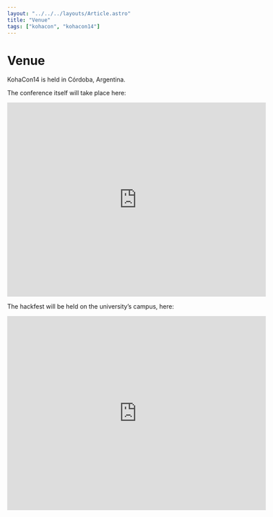 ```yaml
---
layout: "../../../layouts/Article.astro"
title: "Venue"
tags: ["kohacon", "kohacon14"]
---
```


# Venue

KohaCon14 is held in Córdoba, Argentina.

The conference itself will take place here:

<iframe src="https://www.google.com/maps/embed?pb=!1m14!1m8!1m3!1d3404.8485695195427!2d-64.186762!3d-31.418298000000004!3m2!1i1024!2i768!4f13.1!3m3!1m2!1s0x9432a284789dd1b1%3A0xab4bae7bf44a2db3!2sManzana+Jesu%C3%ADtica!5e0!3m2!1sen!2s!4v1410826752264" width="600" height="450" frameborder="0" style="border:0"></iframe>

The hackfest will be held on the university’s campus, here:

<iframe loading="lazy" src="https://www.google.com/maps/embed?pb=!1m14!1m8!1m3!1d851.0423958148061!2d-64.190244!3d-31.436997999999996!3m2!1i1024!2i768!4f13.1!3m3!1m2!1s0x0%3A0xf428f874ab078349!2sBiblioteca+y+Centro+de+Investigaciones+FFyH!5e0!3m2!1sen!2s!4v1410826851332" width="600" height="450" frameborder="0" style="border:0"></iframe>